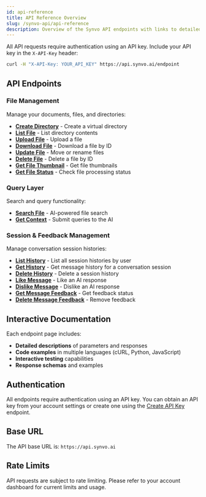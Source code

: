 ```yaml
---
id: api-reference
title: API Reference Overview
slug: /synvo-api/api-reference
description: Overview of the Synvo API endpoints with links to detailed documentation for each endpoint.
---
```


All API requests require authentication using an API key. Include your API key in the `X-API-Key` header:

```bash
curl -H "X-API-Key: YOUR_API_KEY" https://api.synvo.ai/endpoint
```

## API Endpoints

### File Management
Manage your documents, files, and directories:

- **[Create Directory](/docs/1.0/synvo-api/create-directory)** - Create a virtual directory
- **[List File](/docs/1.0/synvo-api/list-files)** - List directory contents
- **[Upload File](/docs/1.0/synvo-api/upload-file)** - Upload a file
- **[Download File](/docs/1.0/synvo-api/download-file)** - Download a file by ID
- **[Update File](/docs/1.0/synvo-api/update-file)** - Move or rename files
- **[Delete File](/docs/1.0/synvo-api/delete-file)** - Delete a file by ID
- **[Get File Thumbnail](/docs/1.0/synvo-api/get-file-thumbnail)** - Get file thumbnails
- **[Get File Status](/docs/1.0/synvo-api/get-file-status)** - Check file processing status

### Query Layer
Search and query functionality:

- **[Search File](/docs/1.0/synvo-api/file-search)** - AI-powered file search
- **[Get Context](/docs/1.0/synvo-api/query-ai)** - Submit queries to the AI

### Session & Feedback Management
Manage conversation session histories:

- **[List History](/docs/1.0/synvo-api/list-history)** - List all session histories by user
- **[Get History](/docs/1.0/synvo-api/get-session)** - Get message history for a conversation session
- **[Delete History](/docs/1.0/synvo-api/delete-session)** - Delete a session history
- **[Like Message](/docs/1.0/synvo-api/like-message)** - Like an AI response
- **[Dislike Message](/docs/1.0/synvo-api/dislike-message)** - Dislike an AI response
- **[Get Message Feedback](/docs/1.0/synvo-api/get-message-feedback)** - Get feedback status
- **[Delete Message Feedback](/docs/1.0/synvo-api/cancel-message-feedback)** - Remove feedback


## Interactive Documentation

Each endpoint page includes:
- **Detailed descriptions** of parameters and responses
- **Code examples** in multiple languages (cURL, Python, JavaScript)
- **Interactive testing** capabilities
- **Response schemas** and examples

## Authentication

All endpoints require authentication using an API key. You can obtain an API key from your account settings or create one using the [Create API Key](/docs/1.0/synvo-api/create-api-key) endpoint.

## Base URL

The API base URL is: `https://api.synvo.ai`

## Rate Limits

API requests are subject to rate limiting. Please refer to your account dashboard for current limits and usage.
